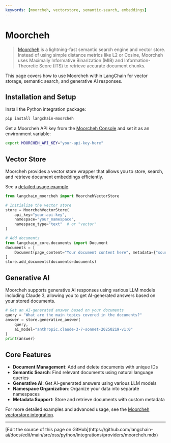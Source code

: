 ```yaml
---
keywords: [moorcheh, vectorstore, semantic-search, embeddings]
---
```


# Moorcheh

>[Moorcheh](https://www.moorcheh.ai/) is a lightning-fast semantic search engine and vector store. Instead of using simple distance metrics like L2 or Cosine, Moorcheh uses Maximally Informative Binarization (MIB) and Information-Theoretic Score (ITS) to retrieve accurate document chunks.

This page covers how to use Moorcheh within LangChain for vector storage, semantic search, and generative AI responses.

## Installation and Setup

Install the Python integration package:

```bash
pip install langchain-moorcheh
```

Get a Moorcheh API key from the [Moorcheh Console](https://console.moorcheh.ai/) and set it as an environment variable:

```bash
export MOORCHEH_API_KEY="your-api-key-here"
```

## Vector Store

Moorcheh provides a vector store wrapper that allows you to store, search, and retrieve document embeddings efficiently.

See a [detailed usage example](/oss/python/integrations/vectorstores/moorcheh).

```python
from langchain_moorcheh import MoorchehVectorStore

# Initialize the vector store
store = MoorchehVectorStore(
    api_key="your-api-key",
    namespace="your_namespace",
    namespace_type="text"  # or "vector"
)

# Add documents
from langchain_core.documents import Document
documents = [
    Document(page_content="Your document content here", metadata={"source": "example"})
]
store.add_documents(documents=documents)
```

## Generative AI

Moorcheh supports generative AI responses using various LLM models including Claude 3, allowing you to get AI-generated answers based on your stored documents.

```python
# Get an AI-generated answer based on your documents
query = "What are the main topics covered in the documents?"
answer = store.generative_answer(
    query,
    ai_model="anthropic.claude-3-7-sonnet-20250219-v1:0"
)
print(answer)
```

## Core Features

- **Document Management**: Add and delete documents with unique IDs
- **Semantic Search**: Find relevant documents using natural language queries
- **Generative AI**: Get AI-generated answers using various LLM models
- **Namespace Organization**: Organize your data into separate namespaces
- **Metadata Support**: Store and retrieve documents with custom metadata

For more detailed examples and advanced usage, see the [Moorcheh vectorstore integration](/oss/python/integrations/vectorstores/moorcheh).

---

<Callout icon="pen-to-square" iconType="regular">
  [Edit the source of this page on GitHub](https://github.com/langchain-ai/docs/edit/main/src/oss/python/integrations/providers/moorcheh.mdx)
</Callout>
